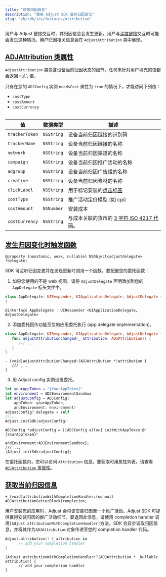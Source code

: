 ```yaml
---
title: "获取归因信息"
description: "使用 Adjust SDK 监听归因变化"
slug: "zh/sdk/ios/features/attribution"
---
```


用户与 Adjust 链接交互时，其归因信息会发生更新。用户与[深度链接](https://help.adjust.com/zh/article/deep-links)交互时可能会发生这种情况。用户归因相关信息会在 `AdjustAttribution` 类中展现。

## [ADJAttribution 类属性](adjattribution-class-properties)

`AdjustAttribution` 类包含设备当前归因状态的细节。任何未针对用户填充的值都会返回 `null` 值。

<Callout type="note">

只有在您的 `ADJConfig` 实例 `needsCost` 属性为 `true` 的情况下，才能访问下列值：

-  `costType`
-  `costAmount`
-  `costCurrency`

</Callout>
<Table>

| 值             | 数据类型   | 描述                                                                             |
| -------------- | ---------- | -------------------------------------------------------------------------------- |
| `trackerToken` | `NSString` | 设备当前归因链接的识别码                                                         |
| `trackerName`  | `NSString` | 设备当前归因链接的名称                                                           |
| `network`      | `NSString` | 设备当前归因渠道的名称                                                           |
| `campaign`     | `NSString` | 设备当前归因推广活动的名称                                                       |
| `adgroup`      | `NSString` | 设备当前归因广告组的名称                                                         |
| `creative`     | `NSString` | 设备当前归因素材的名称                                                           |
| `clickLabel`   | `NSString` | 用于标记安装的[点击标签](https://help.adjust.com/zh/article/user-rewards)        |
| `costType`     | `NSString` | 推广活动定价模型 \(如 cpi\)                                                      |
| `costAmount`   | `NSNumber` | 安装成本                                                                         |
| `costCurrency` | `NSString` | 与成本关联的货币的 [3 字符 ISO 4217 代码](https://www.iban.com/currency-codes)。 |

</Table>

## [发生归因变化时触发函数](trigger-a-function-when-attribution-changes)

<CodeBlock title="Property declaration">

```objc
@property (nonatomic, weak, nullable) NSObject<adjustdelegate> *delegate;
```

</CodeBlock>

SDK 可监听归因变更并在发现更新时调用一个函数。要配置您的委托函数：

1. 如果您使用的不是 web 视图，请将 `AdjustDelegate` 声明添加到您的 `AppDelegate` 标头文件中。

<Tabs>
<Tab title="Swift" sync="swift">

```swift
class AppDelegate: UIResponder, UIApplicationDelegate, AdjustDelegate {
}
```

</Tab>
<Tab title="Objective-C" sync="objc">

```objc
@interface AppDelegate : UIResponder <UIApplicationDelegate, AdjustDelegate>
```

</Tab>
</Tabs>

2. 添加委托回传功能至您的应用委托执行 \(app delegate implementation\)。

<Tabs>
<Tab title="Swift" sync="swift">

```swift
class AppDelegate: UIResponder, UIApplicationDelegate, AdjustDelegate {
   func adjustAttributionChanged(_ attribution: ADJAttribution?) {
      /// ...
   }
}
```

</Tab>
<Tab title="Objective-C" sync="objc">

```objc
- (void)adjustAttributionChanged:(ADJAttribution *)attribution {
   /// ...
}
```

</Tab>
</Tabs>

3. 用 Adjust config 实例设置委托。

<Tabs>
<Tab title="Swift" sync="swift">
<CodeBlock highlight="{range: 6}">

```swift
let yourAppToken = "{YourAppToken}"
let environment = ADJEnvironmentSandbox
let adjustConfig = ADJConfig(
    appToken: yourAppToken,
    andEnvironment: environment)
adjustConfig?.delegate = self
//...
Adjust.initSdk(adjustConfig)
```

</CodeBlock>
</Tab>
<Tab title="Objective-C" sync="objc">
<CodeBlock highlight="{range: 3}">

```objc
ADJConfig *adjustConfig = [[ADJConfig alloc] initWithAppToken:@"{YourAppToken}"
                                                   andEnvironment:ADJEnvironmentSandbox];
/// ...
[Adjust initSdk:adjustConfig];
```

</CodeBlock>
</Tab>
</Tabs>

在委托函数内，您可以访问 `Attribution` 信息。要获取可用属性列表，请查看 [`ADJAttribution` 类属性](#adjattribution-class-properties)。

## [获取当前归因信息](get-current-attribution-information)

<CodeBlock title="Method signature">

```objc
+ (void)attributionWithCompletionHandler:(nonnull ADJAttributionGetterBlock)completion;
```

</CodeBlock>

用户安装您的应用时，Adjust 会将该安装归因至一个推广活动。Adjust SDK 可提供赢得安装归因的推广活动细节。要返回此信息，请使用 completion handler 调用`[Adjust attributionWithCompletionHandler]`方法。SDK 会异步调取归因信息，并将其作为`ADJAttribution`对象传递至您的 completion handler 代码。

<Tabs>
<Tab title="Swift" sync="swift">

```swift
Adjust.attribution() { attribution in
      // add your completion handler
}
```

</Tab>
<Tab title="Objective-C" sync="objc">

```objc
[Adjust attributionWithCompletionHandler:^(ADJAttribution * _Nullable attribution) {
      // add your completion handler
}
```

</Tab>
</Tabs>

